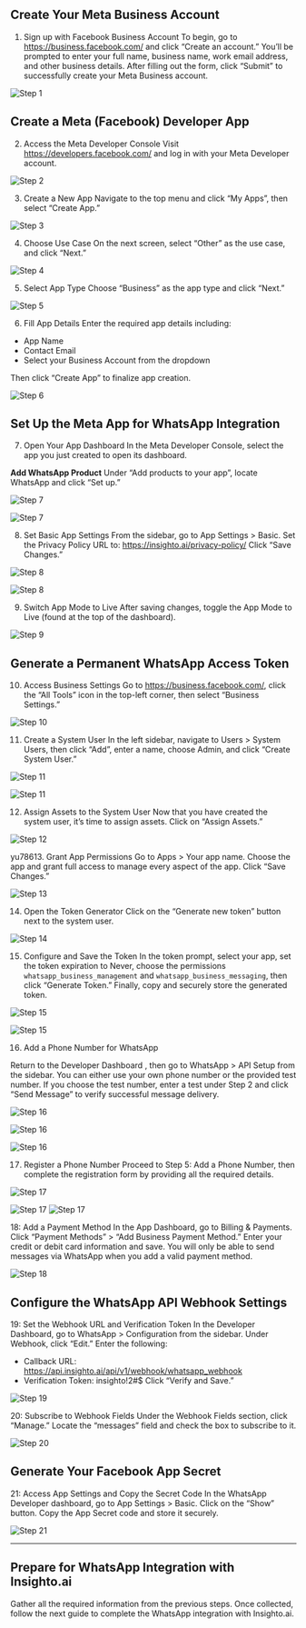 
## Create Your Meta Business Account

1. Sign up with Facebook Business Account
To begin, go to https://business.facebook.com/ and click “Create an account.” You’ll be prompted to enter your full name, business name, work email address, and other business details. After filling out the form, click “Submit” to successfully create your Meta Business account.

![Step 1](images/whatsapp/1.png)

## Create a Meta (Facebook) Developer App

2. Access the Meta Developer Console
Visit https://developers.facebook.com/ and log in with your Meta Developer account.

![Step 2](images/whatsapp/2.png)

3. Create a New App
Navigate to the top menu and click “My Apps”, then select “Create App.”

![Step 3](images/whatsapp/3.png)

4. Choose Use Case
On the next screen, select “Other” as the use case, and click “Next.”

![Step 4](images/whatsapp/4.png)

5. Select App Type
Choose “Business” as the app type and click “Next.”

![Step 5](images/whatsapp/5.png)

6. Fill App Details
Enter the required app details including:
- App Name
- Contact Email
- Select your Business Account from the dropdown

Then click “Create App” to finalize app creation.

![Step 6](images/whatsapp/6.png)

## Set Up the Meta App for WhatsApp Integration

7. Open Your App Dashboard
In the Meta Developer Console, select the app you just created to open its dashboard.

**Add WhatsApp Product**
Under “Add products to your app”, locate WhatsApp and click “Set up.”

![Step 7](images/whatsapp/7.png)

![Step 7](images/whatsapp/7.1.png)

8. Set Basic App Settings
From the sidebar, go to App Settings > Basic.
Set the Privacy Policy URL to: https://insighto.ai/privacy-policy/
Click “Save Changes.”

![Step 8](images/whatsapp/8.png)

![Step 8](images/whatsapp/8.1.png)

9. Switch App Mode to Live
After saving changes, toggle the App Mode to Live (found at the top of the dashboard).

![Step 9](images/whatsapp/9.png)

## Generate a Permanent WhatsApp Access Token

10. Access Business Settings
Go to https://business.facebook.com/, click the “All Tools” icon in the top-left corner, then select “Business Settings.”

![Step 10](images/whatsapp/10.png)

11. Create a System User
In the left sidebar, navigate to Users > System Users, then click “Add”, enter a name, choose Admin, and click “Create System User.”

![Step 11](images/whatsapp/11.png)

![Step 11](images/whatsapp/11.1.png)

12. Assign Assets to the System User
Now that you have created the system user, it’s time to assign assets. Click on “Assign Assets.”

![Step 12](images/whatsapp/12.png)

yu78613. Grant App Permissions
Go to Apps > Your app name. Choose the app and grant full access to manage every aspect of the app. Click “Save Changes.”

![Step 13](images/whatsapp/13.png)

14. Open the Token Generator
Click on the “Generate new token” button next to the system user.

![Step 14](images/whatsapp/14.png)

15. Configure and Save the Token
In the token prompt, select your app, set the token expiration to Never, choose the permissions `whatsapp_business_management` and `whatsapp_business_messaging`, then click “Generate Token.” Finally, copy and securely store the generated token.

![Step 15](images/whatsapp/15.png)

![Step 15](images/whatsapp/15.1.png)

16. Add a Phone Number for WhatsApp

Return to the Developer Dashboard , then go to WhatsApp > API Setup from the sidebar.
You can either use your own phone number or the provided test number. 
If you choose the test number, enter a test under Step 2 and click “Send Message” to verify successful message delivery.

![Step 16](images/whatsapp/16.png)

![Step 16](images/whatsapp/16.1.png)

![Step 16](images/whatsapp/16.2.png)

17. Register a Phone Number
Proceed to Step 5: Add a Phone Number, then complete the registration form by providing all the required details.

![Step 17](images/whatsapp/17.png)
 
![Step 17](images/whatsap1png)
![Step 17](images/whatsapp/17.1.png)

 18: Add a Payment Method
In the App Dashboard, go to Billing & Payments.
Click “Payment Methods” > “Add Business Payment Method.”
Enter your credit or debit card information and save.
You will only be able to send messages via WhatsApp when you add a valid payment method.

![Step 18](images/whatsapp/18.png)

## Configure the WhatsApp API Webhook Settings

 19: Set the Webhook URL and Verification Token
In the Developer Dashboard, go to WhatsApp > Configuration from the sidebar. Under Webhook, click “Edit.”
Enter the following:
- Callback URL: https://api.insighto.ai/api/v1/webhook/whatsapp_webhook
- Verification Token: insighto!2#$
Click “Verify and Save.”

![Step 19](images/whatsapp/19.png)

 20: Subscribe to Webhook Fields
Under the Webhook Fields section, click “Manage.” Locate the “messages” field and check the box to subscribe to it.

![Step 20](images/whatsapp/20.png)

## Generate Your Facebook App Secret

 21: Access App Settings and Copy the Secret Code
In the WhatsApp Developer dashboard, go to App Settings > Basic.
Click on the “Show” button. Copy the App Secret code and store it securely.

![Step 21](images/whatsapp/21.png)

---

## Prepare for WhatsApp Integration with Insighto.ai
Gather all the required information from the previous steps. Once collected, follow the next guide to complete the WhatsApp integration with Insighto.ai.

